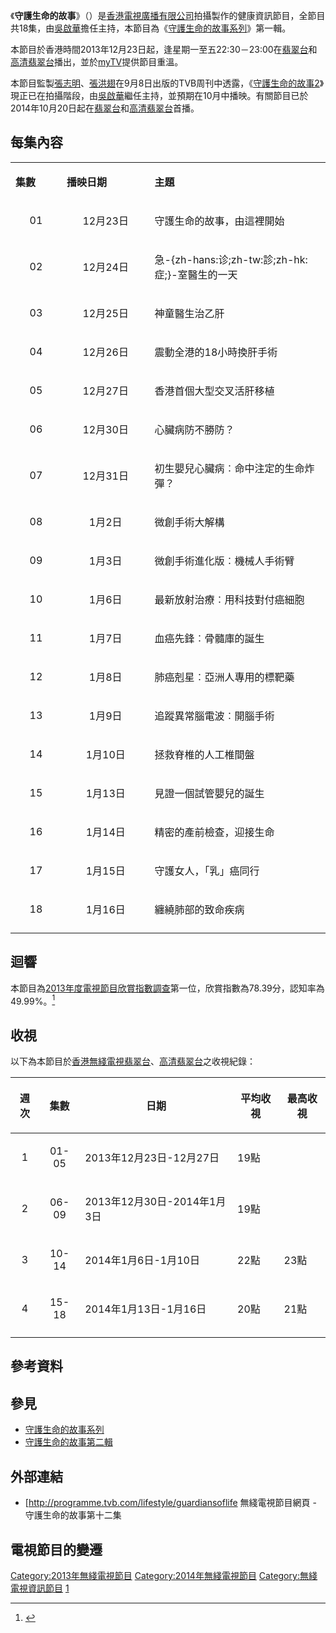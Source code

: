 {{無綫節目
| 中文節目名=守護生命的故事
| 英文節目名={{lang|en|Guardians of Life}}
| 圖片=[[File:TVB_Guardians_of_Life.jpg|300px]]
| 翡翠台視頻制式=[[16:9|16:9]] [[高清電視|高清電視]]
| 翡翠台首播日期=2013年12月23日－2014年1月16日
| 翡翠台首播時間=星期一至五 22:30－23:00（連廣告）<br/>2014年1月1日（週三）暫停播映
| 高清翡翠台視頻制式=[[16:9|16:9]] [[高清電視|高清電視]]
| 高清翡翠台首播日期=2013年12月23日－2014年1月16日
| 高清翡翠台首播時間=星期一至五 22:30－23:00（連廣告）<br/>2014年1月1日（週三）暫停播映
| 監製=[[張志明_(監製)|張志明]]、[[張洪翅|張洪翅]]
| 編審=[[譚小龍|譚小龍]]
| 編導=[[周永基|周永基]]
| 國家={{HKG}}
| 集數=18
| 每集長度=30分鐘（連廣告）
| 類型=健康資訊
| 製作公司=[[香港|香港]][[電視廣播有限公司|電視廣播有限公司]]
| 外景={{HK}}
| 主持=[[吳啟華|吳啟華]]
| 旁白=[[陸惠玲|陸惠玲]]
| 早於=[[守護生命的故事2|守護生命的故事2]]
| 網頁=http://programme.tvb.com/lifestyle/guardiansoflife
}}
《'''守護生命的故事'''》（{{lang-en|'''Guardians of Life'''}}）是[[香港|香港]][[電視廣播有限公司|電視廣播有限公司]]拍攝製作的健康資訊節目，全節目共18集，由[[吳啟華|吳啟華]]擔任主持，本節目為《[[守護生命的故事系列|守護生命的故事系列]]》第一輯。

本節目於香港時間2013年12月23日起，逢星期一至五22:30－23:00在[[翡翠台|翡翠台]]和[[高清翡翠台|高清翡翠台]]播出，並於[[myTV|myTV]]提供節目重溫。

本節目監製[[張志明_(監製)|張志明]]、[[張洪翅|張洪翅]]在9月8日出版的TVB周刊中透露，《[[守護生命的故事2|守護生命的故事2]]》現正已在拍攝階段，由[[吳啟華|吳啟華]]繼任主持，並預期在10月中播映。有關節目已於2014年10月20日起在[[翡翠台|翡翠台]]和[[高清翡翠台|高清翡翠台]]首播。

==每集內容==
{|class="wikitable" style="width:60%; font-size: 14px;"
|- style="background:cornflowerblue; color:white" align=center
|style="width:5%"|'''集數'''||style="width:10%"|'''播映日期'''||style="width:20%"|'''主題'''
|-
|align=center| 01 ||align=center| 12月23日 ||守護生命的故事，由這裡開始
|-
|align=center| 02 ||align=center| 12月24日 ||急-{zh-hans:诊;zh-tw:診;zh-hk:症;}-室醫生的一天
|-
|align=center| 03 ||align=center| 12月25日 ||神童醫生治乙肝
|-
|align=center| 04 ||align=center| 12月26日 ||震動全港的18小時換肝手術
|-
|align=center| 05 ||align=center| 12月27日 ||香港首個大型交叉活肝移植
|-
|align=center| 06 ||align=center| 12月30日 ||心臟病防不勝防？
|-
|align=center| 07 ||align=center| 12月31日 ||初生嬰兒心臟病︰命中注定的生命炸彈？
|-
|align=center| 08 ||align=center| 1月2日 ||微創手術大解構
|-
|align=center| 09 ||align=center| 1月3日 ||微創手術進化版︰機械人手術臂
|-
|align=center| 10 ||align=center| 1月6日 ||最新放射治療︰用科技對付癌細胞
|-
|align=center| 11 ||align=center| 1月7日 ||血癌先鋒︰骨髓庫的誕生
|-
|align=center| 12 ||align=center| 1月8日 ||肺癌剋星︰亞洲人專用的標靶藥
|-
|align=center| 13 ||align=center| 1月9日 ||追蹤異常腦電波︰開腦手術
|-
|align=center| 14 ||align=center| 1月10日 ||拯救脊椎的人工椎間盤
|-
|align=center| 15 ||align=center| 1月13日 ||見證一個試管嬰兒的誕生
|-
|align=center| 16 ||align=center| 1月14日 ||精密的產前檢查，迎接生命
|-
|align=center| 17 ||align=center| 1月15日 ||守護女人，「乳」癌同行
|-
|align=center| 18 ||align=center| 1月16日 ||纏繞肺部的致命疾病
|-
|}

==迴響==
本節目為[[2013年度電視節目欣賞指數調查|2013年度電視節目欣賞指數調查]]第一位，欣賞指數為78.39分，認知率為49.99%。<ref>{{cite web | language =  | publisher =  | title = 《2013年度電視欣賞指數調查》， | url = http://rthk.hk/special/tvai/2013/pdf/2013_tvai_final_03.pdf | author =  | date =  | accessdate =  | archive-date = 2014-06-06 | archive-url = https://web.archive.org/web/20140606202744/http://rthk.hk/special/tvai/2013/pdf/2013_tvai_final_03.pdf | dead-url = no }}</ref>

==收視==
以下為本節目於[[香港|香港]][[無綫電視|無綫電視]][[翡翠台|翡翠台]]、[[高清翡翠台|高清翡翠台]]之收視紀錄：

{|class="wikitable" style="font-size: 14px;"
!週次!!集數!!日期!!平均收視||最高收視
|-     
|align=center|1||align=center|01-05|| 2013年12月23日-12月27日 || 19點 || 
|-
|align=center|2||align=center|06-09|| 2013年12月30日-2014年1月3日 || 19點 || 
|-
|align=center|3||align=center|10-14|| 2014年1月6日-1月10日 || 22點 || 23點
|-
|align=center|4||align=center|15-18|| 2014年1月13日-1月16日 || 20點 || 21點
|-
|}

==參考資料==
{{reflist}}

==參見==
*[[守護生命的故事系列|守護生命的故事系列]]
*[[守護生命的故事2|守護生命的故事第二輯]]

==外部連結==
*[http://programme.tvb.com/lifestyle/guardiansoflife{{Wayback|url=http://programme.tvb.com/lifestyle/guardiansoflife |date=20131225084611 }} 無綫電視節目網頁 - 守護生命的故事第十二集

==電視節目的變遷==
{{電視節目的變遷
|電視台={{HK}}[[無綫電視|無綫電視]][[翡翠台|翡翠台]]、[[高清翡翠台|高清翡翠台]]
|播放檔次=星期一至五 22:30-23:00 時段
|節目名稱=守護生命的故事<br/>（第1-7集）<br/>（2013.12.23 - 2013.12.31）
|上一節目=[[爸B也Upgrade|爸B也Upgrade]]<br/>（第1-5集）<br/>星期一至五<br/>（2013.12.09 - 2013.12.13）
----[[東張西望|東張西望 萬千星輝頒獎典禮 王者誕生]]<br/>星期一<br/>（2013.12.16）
----[[萬千星輝頒獎典禮2013|萬千星輝頒獎典禮 王者駕到]]<br/>星期二至三<br/>（2013.12.17 - 2013.12.18）
----[[爸B也Upgrade|爸B也Upgrade]]<br/>（第6集）<br/>星期四<br/>（2013.12.19）
----[[My盛Lady|My盛Lady]]（大結局）<br/>（香港首播版第19集，原裝版第19-20集）<br/>星期五<br/>（2013.12.20）<span style="font-size:smaller;">（21:00-23:00）</span>
|下一節目=[[2013年度叱咤樂壇流行榜頒獎典禮得獎名單|2013年度叱咤樂壇流行榜頒獎典禮]]<br/>星期三<br/>（2014.01.01）
----守護生命的故事<br/>（第8-18集）<br/>星期一至五<br/>（2014.01.02 - 2014.01.16）
|2電視台={{HK}}[[無綫電視|無綫電視]][[翡翠台|翡翠台]]、[[高清翡翠台|高清翡翠台]]
|2播放檔次=星期一至五 22:30-23:00 時段
|2節目名稱=守護生命的故事<br/>（第8-18集）<br/>（2014.01.02 - 2014.01.16）
|2上一節目=守護生命的故事<br/>（第1-7集）<br/>星期一至五<br/>（2013.12.23 - 2013.12.31）
----[[2013年度叱咤樂壇流行榜頒獎典禮得獎名單|2013年度叱咤樂壇流行榜頒獎典禮]]<br/>星期三<br/>（2014.01.01）
|2下一節目=[[貓屎媽媽|貓屎媽媽]]（大結局）<br/>（第20集）<br/>星期五<br/>（2014.01.17）<span style="font-size:smaller;">（22:00-23:00）</span>
----[[家家行運菜|家家行運菜]]<br/>（第1-8集）<br/>星期一至五<br/>（2014.01.20 - 2014.01.29） 
}}

[[Category:2013年無綫電視節目|Category:2013年無綫電視節目]]
[[Category:2014年無綫電視節目|Category:2014年無綫電視節目]]
[[Category:無綫電視資訊節目|Category:無綫電視資訊節目]]
[[Category:守護生命的故事系列|1]]